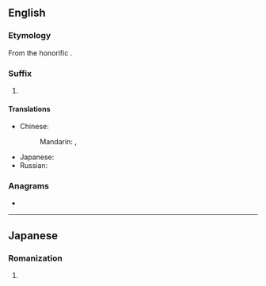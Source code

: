 {{also|sama|samá|samā|sama'}}
==English==

===Etymology===
From the {{etyl|ja|en}} honorific {{m|ja|さま}}.

===Suffix===
{{en-suffix}}

# {{lb|en|anime and manga fandom}} {{non-gloss definition|Appended to a person's name or nickname to convey honour and respect.}}

====Translations====
{{trans-top|nominal affix indicating respect}}
* Chinese:
*: Mandarin: {{t+|cmn|樣|sc=Hani}}, {{t+|cmn|样|tr=-yàng|sc=Hani}}
{{trans-mid}}
* Japanese: {{t+|ja|様|tr=-sama}}
* Russian: {{t|ru|-сама}}
{{trans-bottom}}

===Anagrams===
* {{anagrams|en|AAMs|AMSA|Maas|aams|amas|maas|masa}}

----

==Japanese==

===Romanization===
{{ja-romaji}}

# {{ja-romanization of|さま}}